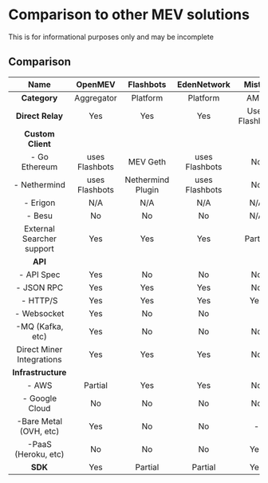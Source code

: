 # Comparison to other MEV solutions


<Callout type="warning" emoji="⚠️">
  This is for informational purposes only and may be incomplete
</Callout>

## Comparison

|         **Name**          |  **OpenMEV**   |   **Flashbots**   | **EdenNetwork** |   **Mist X**   |  **CowSwap**   |
| :-----------------------: | :------------: | :---------------: | :-------------: | :------------: | :------------: |
|       **Category**        |   Aggregator   |     Platform      |    Platform     |      AMM       |      AMM       |
|     **Direct Relay**      |      Yes       |        Yes        |       Yes       | Uses Flashbots | Uses Flashbots |
|     **Custom Client**     |                |                   |                 |                |                |
|      \- Go Ethereum       | uses Flashbots |     MEV Geth      | uses Flashbots  |       No       |       No       |
|       \- Nethermind       | uses Flashbots | Nethermind Plugin | uses Flashbots  |       No       |       No       |
|         \- Erigon         |      N/A       |        N/A        |       N/A       |      N/A       |      N/A       |
|          \- Besu          |       No       |        No         |       No        |      N/A       |      N/A       |
| External Searcher support |      Yes       |        Yes        |       Yes       |    Partial     |    Partial     |
|          **API**          |                |                   |                 |                |                |
|        \- API Spec        |      Yes       |        No         |       No        |       No       |       No       |
|        \- JSON RPC        |      Yes       |        Yes        |       Yes       |       No       |       No       |
|         \- HTTP/S         |      Yes       |        Yes        |       Yes       |      Yes       |      Yes       |
|       \- Websocket        |      Yes       |        No         |       No        |                |                |
|    \-MQ \(Kafka, etc\)    |      Yes       |        No         |       No        |       No       |       No       |
| Direct Miner Integrations |      Yes       |        Yes        |       Yes       |       No       |       No       |
|    **Infrastructure**     |                |                   |                 |                |                |
|          \- AWS           |    Partial     |        Yes        |       Yes       |       No       |       No       |
|      \- Google Cloud      |       No       |        No         |       No        |       No       |       No       |
| \-Bare Metal \(OVH, etc\) |      Yes       |        No         |       No        |       \-       |       \-       |
|  \-PaaS \(Heroku, etc\)   |       No       |        No         |       No        |      Yes       |       \-       |
|          **SDK**          |      Yes       |      Partial      |     Partial     |      Yes       |       \-       |
